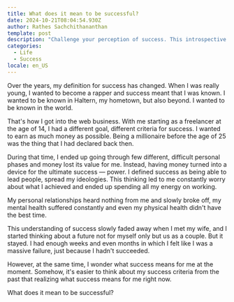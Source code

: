 ```yaml
---
title: What does it mean to be successful?
date: 2024-10-21T08:04:54.930Z
author: Rathes Sachchithananthan
template: post
description: "Challenge your perception of success. This introspective journey will make you question your goals, reassess your priorities, and perhaps redefine what truly matters in your life."
categories:
  - Life
  - Success
locale: en_US
---
```


Over the years, my definition for success has changed. When I was really young, I wanted to become a rapper and success meant that I was known. I wanted to be known in Haltern, my hometown, but also beyond. I wanted to be known in the world.

That's how I got into the web business. With me starting as a freelancer at the age of 14, I had a different goal, different criteria for success. I wanted to earn as much money as possible. Being a millionaire before the age of 25 was the thing that I had declared back then.

During that time, I ended up going through few different, difficult personal phases and money lost its value for me. Instead, having money turned into a device for the ultimate success — power. I defined success as being able to lead people, spread my ideologies. This thinking led to me constantly worry about what I achieved and ended up spending all my energy on working.

My personal relationships heard nothing from me and slowly broke off, my mental health suffered constantly and even my physical health didn't have the best time.

This understanding of success slowly faded away when I met my wife, and I started thinking about a future not for myself only but us as a couple. But it stayed. I had enough weeks and even months in which I felt like I was a massive failure, just because I hadn't succeeded.

However, at the same time, I wonder what success means for me at the moment. Somehow, it's easier to think about my success criteria from the past that realizing what success means for me right now.

What does it mean to be successful?